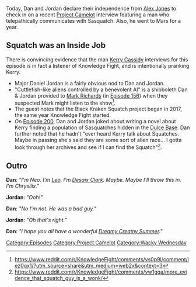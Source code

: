 {{DEFAULTSORT:
    #_EPISODE_0698:For Squatch, There Are No Heroes
}}{{Episode
    | title           = For Squatch, There Are No Heroes
    | caption         = Listen to this episode on [https://knowledgefight.libsyn.com/698-for-squatch-there-are-no-heroes Libsyn] [https://open.spotify.com/episode/5JLneUsTLaNjarGzGbCxvh Spotify], Read the [[Transcript/698: For Squatch, There Are No Heroes|Unofficial Transcript]]
    | episodeNumber   = 698
    | length          = 01:31:20
    | airDate         = July 4, 2022
    | episodeType     = [[:Category:Project Camelot|Project Camelot]], [[:Category:Wacky Wednesday|Wacky Wednesday]]
    | appearance      = [[Solomon Berg]]
    | previousEpisode = [[697: June 29, 2022]]
    | nextEpisode     = [[699: July 4-5, 2022]]
}}

{{Stub}}

Today, Dan and Jordan declare their independence from [[Alex Jones]] to check in on a recent [[Project Camelot]] interview featuring a man who telepathically communicates with Sasquatch. Also, he went to Mars for a year.

== Squatch was an Inside Job ==

There is convincing evidence that the man [[Kerry Cassidy]] interviews for this episode is in fact a listener of Knowledge Fight, and is intentionally pranking Kerry.

*Major Daniel Jordan is a fairly obvious nod  to Dan and Jordan.
*"Cuttlefish-like aliens controlled by a benevolent AI" is a shibboleth Dan & Jordan provided to [[Mark Richards]] (in [[156: Gaseous Beings and Antiques|Episode 156]]) when they suspected Mark might listen to the show<ref>https://www.reddit.com/r/KnowledgeFight/comments/vs0p9l/comment/iez0qx1/?utm_source=share&utm_medium=web2x&context=3</ref>.
*The guest notes that the Black Kraken Squatch project began in 2017, the same year Knowledge Fight started.
*On [[200: Feb. 25-March 1, 2009|Episode 200]], Dan and Jordan joked about writing a novel about Kerry finding a population of Sasquatches hidden in the [https://en.wikipedia.org/wiki/Dulce_Base Dulce Base]. Dan further noted that he hadn't "ever heard Kerry talk about Squatches. Maybe in passing she's said they are some sort of alien race... I gotta look through her archives and see if I can find the Squatch"<ref>https://www.reddit.com/r/KnowledgeFight/comments/vw1gqa/more_evidence_that_squatch_guy_is_a_wonk/</ref>.

==Outro==

'''Dan''': ''"I'm Neo. I'm [[leo Zagami|Leo]]. I'm [[Desaix Clark]]. Maybe. Maybe I'll throw this in. I'm Chrysilix."''

'''Jordan''': ''"Ooh!"''

'''Dan''': ''"No I'm not. He was a bad guy."''

'''Jordan''': ''"Oh that's right."''

'''Dan''': ''"I hope you all have a wonderful [[Dreamy Creamy Summer]]."''

[[Category:Episodes]]
[[Category:Project Camelot]]
[[Category:Wacky Wednesday]]
